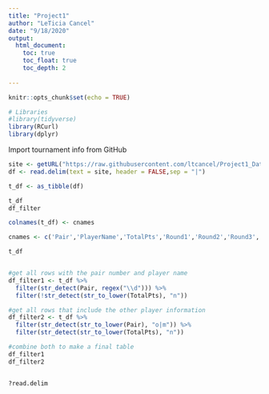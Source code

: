 ```yaml
---
title: "Project1"
author: "LeTicia Cancel"
date: "9/18/2020"
output: 
  html_document:
    toc: true
    toc_float: true
    toc_depth: 2
  
---
```


```r
knitr::opts_chunk$set(echo = TRUE)
```

```r
# Libraries
#library(tidyverse)
library(RCurl)
library(dplyr)
```

Import tournament info from GitHub
```r
site <- getURL("https://raw.githubusercontent.com/ltcancel/Project1_Data607_F20/master/tounamentinfo.txt")
df <- read.delim(text = site, header = FALSE,sep = "|")

t_df <- as_tibble(df)

t_df
df_filter

colnames(t_df) <- cnames

cnames <- c('Pair','PlayerName','TotalPts','Round1','Round2','Round3','Round4','Round5','Round6','Round7')

t_df


#get all rows with the pair number and player name
df_filter1 <- t_df %>%
  filter(str_detect(Pair, regex("\\d"))) %>%
  filter(!str_detect(str_to_lower(TotalPts), "n"))

#get all rows that include the other player information
df_filter2 <- t_df %>%
  filter(str_detect(str_to_lower(Pair), "o|m")) %>%
  filter(str_detect(str_to_lower(TotalPts), "n"))

#combine both to make a final table
df_filter1
df_filter2


?read.delim
```

